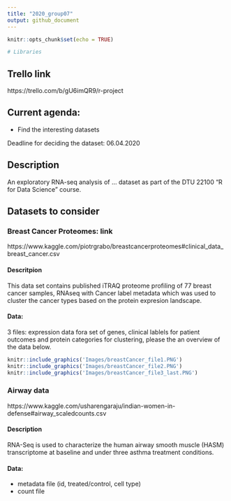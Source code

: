 ```yaml
---
title: "2020_group07"
output: github_document
---
```


```r
knitr::opts_chunk$set(echo = TRUE)
```


```r
# Libraries

```
## Trello link
https://trello.com/b/gU6imQR9/r-project

## Current agenda:
* Find the interesting datasets

Deadline for deciding the dataset: 06.04.2020

## Description

An exploratory RNA-seq analysis of ... dataset as part of the DTU 22100 "R for Data Science" course.

## Datasets to consider
### Breast Cancer Proteomes: link
https://www.kaggle.com/piotrgrabo/breastcancerproteomes#clinical_data_breast_cancer.csv

#### Descritpion
This data set contains published iTRAQ proteome profiling of 77 breast cancer samples, RNAseq with Cancer label metadata which was used to cluster the cancer types based on the protein expresion landscape. 

#### Data: 
3 files: expression data fora  set of genes, clinical lablels for patient outcomes and protein categories for clustering, please the an overview of the data below.
```r
knitr::include_graphics('Images/breastCancer_file1.PNG')
knitr::include_graphics('Images/breastCancer_file2.PNG')
knitr::include_graphics('Images/breastCancer_file3_last.PNG')
```

### Airway data
https://www.kaggle.com/usharengaraju/indian-women-in-defense#airway_scaledcounts.csv


#### Description
RNA-Seq is used to characterize the human airway smooth muscle (HASM) transcriptome at baseline and under three asthma treatment conditions.

#### Data: 
- metadata file (id, treated/control, cell type)
- count file
